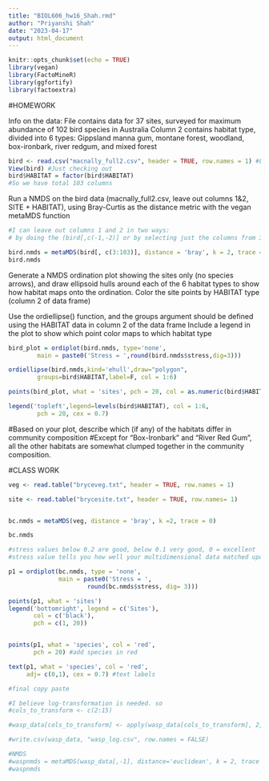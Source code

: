 ---
title: "BIOL606_hw16_Shah.rmd"
author: "Priyanshi Shah"
date: "2023-04-17"
output: html_document
---

```{r setup, include=FALSE}
knitr::opts_chunk$set(echo = TRUE)
library(vegan)
library(FactoMineR)
library(ggfortify)
library(factoextra)
```

#HOMEWORK 

Info on the data:
File contains data for 37 sites, surveyed for maximum abundance of 102 bird species in Australia
Column 2 contains habitat type, divided into 6 types:
Gippsland manna gum, montane forest, woodland, box-ironbark, river redgum, and mixed forest

```{r}
bird <- read.csv("macnally_full2.csv", header = TRUE, row.names = 1) #Loading the data
View(bird) #Just checking out
bird$HABITAT = factor(bird$HABITAT)
#So we have total 103 columns 

```

Run a NMDS on the bird data (macnally_full2.csv, leave out columns 1&2, SITE + HABITAT), using Bray-Curtis as the distance metric with the vegan metaMDS function
```{r}
#I can leave out columns 1 and 2 in two ways:
# by doing the (bird[,c(-1,-2)] or by selecting just the columns from 3 to 103 (in this case)

bird.nmds = metaMDS(bird[, c(3:103)], distance = 'bray', k = 2, trace = 0)
bird.nmds 


```


Generate a NMDS ordination plot showing the sites only (no species arrows), and draw ellipsoid hulls around each of the 6 habitat types to show how habitat maps onto the ordination.
Color the site points by HABITAT type (column 2 of data frame)

Use the ordiellipse() function, and the groups argument should be defined using the HABITAT data in column 2 of the data frame
Include a legend in the plot to show which point color maps to which habitat type
```{r}

bird_plot = ordiplot(bird.nmds, type='none', 
		main = paste0('Stress = ',round(bird.nmds$stress,dig=3)))

ordiellipse(bird.nmds,kind='ehull',draw="polygon",
		groups=bird$HABITAT,label=F, col = 1:6)

points(bird_plot, what = 'sites', pch = 20, col = as.numeric(bird$HABITAT)) 

legend('topleft',legend=levels(bird$HABITAT), col = 1:6,
		pch = 20, cex = 0.7)

```

#Based on your plot, describe which (if any) of the habitats differ in community composition
#Except for "Box-Ironbark" and "River Red Gum", all the other habitats are somewhat clumped together in the community composition. 




#CLASS WORK 

```{r}
veg <- read.table("bryceveg.txt", header = TRUE, row.names = 1)

site <- read.table("brycesite.txt", header = TRUE, row.names= 1)


bc.nmds = metaMDS(veg, distance = 'bray', k =2, trace = 0)

bc.nmds 

#stress values below 0.2 are good, below 0.1 very good, 0 = excellent 
#stress value tells you how well your multidimensional data matched upon the 2-D one 

```

```{r}
p1 = ordiplot(bc.nmds, type = 'none', 
              main = paste0('Stress = ',
                      round(bc.nmds$stress, dig= 3)))

points(p1, what = 'sites')
legend('bottomright', legend = c('Sites'),
       col = c('black'),
       pch = c(1, 20))


points(p1, what = 'species', col = 'red',
       pch = 20) #add species in red

text(p1, what = 'species', col = 'red',
     adj= c(0,1), cex = 0.7) #text labels 
```


```{r}
#final copy paste

#I believe log-transformation is needed. so
#cols_to_transform <- c(2:15)

#wasp_data[cols_to_transform] <- apply(wasp_data[cols_to_transform], 2, log)

#write.csv(wasp_data, "wasp_log.csv", row.names = FALSE)

#NMDS
#waspnmds = metaMDS(wasp_data[,-1], distance='euclidean', k = 2, trace = 0)
#waspnmds
```






